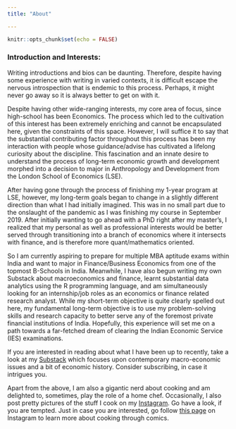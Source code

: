```yaml
---
title: "About"

---
```


```r
knitr::opts_chunk$set(echo = FALSE)
```




### Introduction and Interests: 

Writing introductions and bios can be daunting. Therefore, despite having some experience with writing in varied contexts, it is difficult escape the nervous introspection that is endemic to this process. Perhaps, it might never go away so it is always better to get on with it. 


Despite having other wide-ranging interests, my core area of focus, since high-school has been Economics. The process which led to the cultivation of this interest has been extremely enriching and cannot be encapsulated here, given the constraints of this space. However, I will suffice it to say that the substantial contributing factor throughout this process has been my interaction with people whose guidance/advise has cultivated a lifelong curiosity about the discipline. This fascination and an innate desire to understand the process of long-term economic growth and development morphed into a decision to major in Anthropology and Development from the London School of Economics (LSE). 

After having gone through the process of finishing my 1-year program at LSE, however, my long-term goals began to change in a slightly different direction than what I had initially imagined. This was in no small part due to the onslaught of the pandemic as I was finishing my course in September 2019. After initially wanting to go ahead with a PhD right after my master’s, I realized that my personal as well as professional interests would be better served through transitioning into a branch of economics where it intersects with finance, and is therefore more quant/mathematics oriented. 

So I am currently aspiring to prepare for multiple MBA aptitude exams within India and want to major in Finance/Business Economics from one of the topmost B-Schools in India. Meanwhile, I have also begun writing my own Substack about macroeconomics and finance, learnt substantial data analytics using the R programming language, and am simultaneously looking for an internship/job roles as an economics or finance related research analyst. While my short-term objective is quite clearly spelled out here, my fundamental long-term objective is to use my problem-solving skills and research capacity to better serve any of the foremost private financial institutions of India. Hopefully, this experience will set me on a path towards a far-fetched dream of clearing the Indian Economic Service (IES) examinations. 



If you are interested in reading about what I have been up to recently, take a look at my [Substack](https://hiteshfulwani.substack.com/) which focuses upon contemporary macro-economic issues and  a bit of economic history. Consider subscribing, in case it intrigues you. 



Apart from the above, I am also a gigantic nerd about cooking and am delighted to, sometimes, play the role of a home chef. Occasionally, I also post pretty pictures of the stuff I cook on my [Instagram](https://www.instagram.com/hitesh_fulwani08/). Go have a look, if you are tempted. Just in case you are interested, go follow [this page](https://www.instagram.com/_masalalab/) on Instagram to learn more about cooking through comics. 







 










